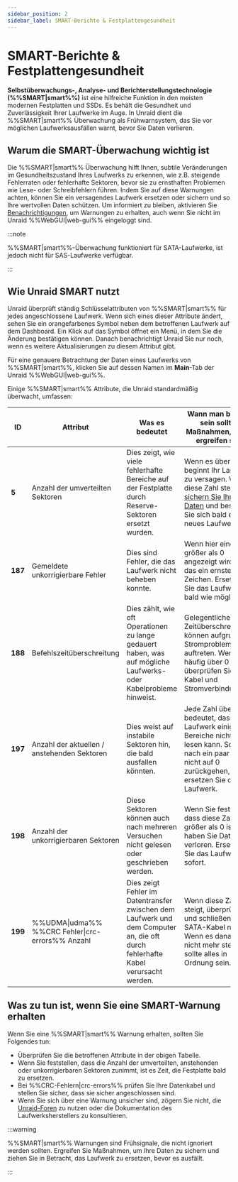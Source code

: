 ```yaml
---
sidebar_position: 2
sidebar_label: SMART-Berichte & Festplattengesundheit
---
```


# SMART-Berichte & Festplattengesundheit

**Selbstüberwachungs-, Analyse- und Berichterstellungstechnologie (%%SMART|smart%%)** ist eine hilfreiche Funktion in den meisten modernen Festplatten und SSDs. Es behält die Gesundheit und Zuverlässigkeit Ihrer Laufwerke im Auge. In Unraid dient die %%SMART|smart%% Überwachung als Frühwarnsystem, das Sie vor möglichen Laufwerksausfällen warnt, bevor Sie Daten verlieren.

## Warum die SMART-Überwachung wichtig ist

Die %%SMART|smart%% Überwachung hilft Ihnen, subtile Veränderungen im Gesundheitszustand Ihres Laufwerks zu erkennen, wie z.B. steigende Fehlerraten oder fehlerhafte Sektoren, bevor sie zu ernsthaften Problemen wie Lese- oder Schreibfehlern führen. Indem Sie auf diese Warnungen achten, können Sie ein versagendes Laufwerk ersetzen oder sichern und so Ihre wertvollen Daten schützen. Um informiert zu bleiben, aktivieren Sie [Benachrichtigungen](../../getting-started/set-up-unraid/customize-unraid-settings.mdx#notification-settings), um Warnungen zu erhalten, auch wenn Sie nicht im Unraid %%WebGUI|web-gui%% eingeloggt sind.

:::note

%%SMART|smart%%-Überwachung funktioniert für SATA-Laufwerke, ist jedoch nicht für SAS-Laufwerke verfügbar.

:::

## Wie Unraid SMART nutzt

Unraid überprüft ständig Schlüsselattributen von %%SMART|smart%% für jedes angeschlossene Laufwerk. Wenn sich eines dieser Attribute ändert, sehen Sie ein orangefarbenes Symbol neben dem betroffenen Laufwerk auf dem Dashboard. Ein Klick auf das Symbol öffnet ein Menü, in dem Sie die Änderung bestätigen können. Danach benachrichtigt Unraid Sie nur noch, wenn es weitere Aktualisierungen zu diesem Attribut gibt.

Für eine genauere Betrachtung der Daten eines Laufwerks von %%SMART|smart%%, klicken Sie auf dessen Namen im **Main**-Tab der Unraid %%WebGUI|web-gui%%.

Einige %%SMART|smart%% Attribute, die Unraid standardmäßig überwacht, umfassen:

| **ID**  | **Attribut**                                     | **Was es bedeutet**                                                                                                              | **Wann man besorgt sein sollte / Maßnahmen, die zu ergreifen sind**                                                                                                                                                                                          |
| ------- | ------------------------------------------------ | -------------------------------------------------------------------------------------------------------------------------------- | ------------------------------------------------------------------------------------------------------------------------------------------------------------------------------------------------------------------------------------------------------------ |
| **5**   | Anzahl der umverteilten Sektoren                 | Dies zeigt, wie viele fehlerhafte Bereiche auf der Festplatte durch Reserve-Sektoren ersetzt wurden.                             | Wenn es über 0 ist, beginnt Ihr Laufwerk zu versagen. Wenn diese Zahl steigt, [sichern Sie Ihre Daten](../../getting-started/set-up-unraid/complete-your-post-setup-essentials.mdx#back-up-your-flash-device) und besorgen Sie sich bald ein neues Laufwerk. |
| **187** | Gemeldete unkorrigierbare Fehler                 | Dies sind Fehler, die das Laufwerk nicht beheben konnte.                                                                         | Wenn hier eine Zahl größer als 0 angezeigt wird, ist das ein ernstes Zeichen. Ersetzen Sie das Laufwerk so bald wie möglich.                                                                                                                                 |
| **188** | Befehlszeitüberschreitung                        | Dies zählt, wie oft Operationen zu lange gedauert haben, was auf mögliche Laufwerks- oder Kabelprobleme hinweist.                | Gelegentliche Zeitüberschreitungen können aufgrund von Stromproblemen auftreten. Wenn dies häufig über 0 liegt, überprüfen Sie Ihre Kabel und Stromverbindungen.                                                                                             |
| **197** | Anzahl der aktuellen / anstehenden Sektoren      | Dies weist auf instabile Sektoren hin, die bald ausfallen könnten.                                                               | Jede Zahl über 0 bedeutet, dass das Laufwerk einige Bereiche nicht richtig lesen kann. Sollte sie nach ein paar Tagen nicht auf 0 zurückgehen, ersetzen Sie das Laufwerk.                                                                                    |
| **198** | Anzahl der unkorrigierbaren Sektoren             | Diese Sektoren können auch nach mehreren Versuchen nicht gelesen oder geschrieben werden.                                        | Wenn Sie feststellen, dass diese Zahl größer als 0 ist, haben Sie Daten verloren. Ersetzen Sie das Laufwerk sofort.                                                                                                                                          |
| **199** | %%UDMA\|udma%% %%CRC Fehler\|crc-errors%% Anzahl | Dies zeigt Fehler im Datentransfer zwischen dem Laufwerk und dem Computer an, die oft durch fehlerhafte Kabel verursacht werden. | Wenn diese Zahl steigt, überprüfen und schließen Sie die SATA-Kabel neu an. Wenn es danach nicht mehr steigt, sollte alles in Ordnung sein.                                                                                                                  |

## Was zu tun ist, wenn Sie eine SMART-Warnung erhalten

Wenn Sie eine %%SMART|smart%% Warnung erhalten, sollten Sie Folgendes tun:

- Überprüfen Sie die betroffenen Attribute in der obigen Tabelle.
- Wenn Sie feststellen, dass die Anzahl der umverteilten, anstehenden oder unkorrigierbaren Sektoren zunimmt, ist es Zeit, die Festplatte bald zu ersetzen.
- Bei %%CRC-Fehlern|crc-errors%% prüfen Sie Ihre Datenkabel und stellen Sie sicher, dass sie sicher angeschlossen sind.
- Wenn Sie sich über eine Warnung unsicher sind, zögern Sie nicht, die [Unraid-Foren](https://forums.unraid.net/) zu nutzen oder die Dokumentation des Laufwerksherstellers zu konsultieren.

:::warning

%%SMART|smart%% Warnungen sind Frühsignale, die nicht ignoriert werden sollten. Ergreifen Sie Maßnahmen, um Ihre Daten zu sichern und ziehen Sie in Betracht, das Laufwerk zu ersetzen, bevor es ausfällt.

:::
